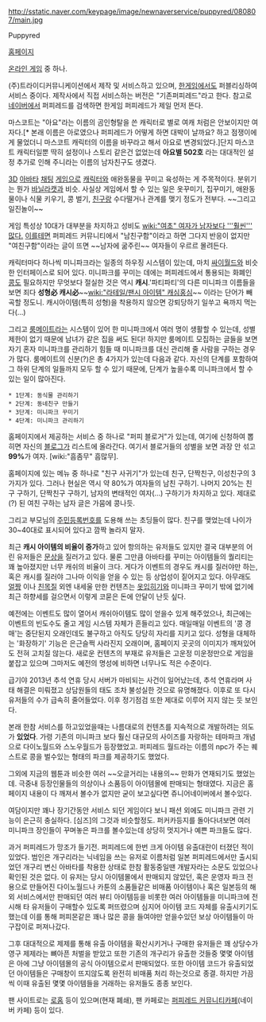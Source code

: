 http://sstatic.naver.com/keypage/image/newnaverservice/puppyred/080807/main.jpg

Puppyred

[http://www.puppyred.com 홈페이지]

[[온라인 게임]] 중 하나. 

(주)트라이디커뮤니케이션에서 제작 및 서비스하고 있으며, [[한게임]]에서도 퍼블리싱하여 서비스 중이다. 제작사에서 직접 서비스하는 버전은 "기존퍼피레드"라고 한다. 참고로 [[네이버]]에서 퍼피레드를 검색하면 한게임 퍼피레드가 제일 먼저 뜬다.

마스코트는 "아요"라는 이름의 곰인형탈을 쓴 캐릭터로 별로 여캐 처럼은 안보이지만 여자다.[* 본래 이름은 아로였으나 퍼피레드가 어떻게 하면 대박이 날까요? 하고 점쟁이에게 물었더니 마스코트 캐릭터의 이름을 바꾸라고 해서 아요로 변경되었다.]단지 마스코트 캐릭터일뿐 딱히 설정이나 스토리 같은건 없었는데 '''아요별 502호''' 라는 대대적인 설정 추가로 인해 주니라는 이름의 남자친구도 생겼다.

[[3D]] [[아바타]] [[채팅]] [[게임]]으로 [[캐릭터]]와 애완동물을 꾸미고 육성하는 게 주목적이다. 분위기는 뭔가 [[바닐라캣]]과 비슷. 사실상 게임에서 할 수 있는 일은 옷꾸미기, 집꾸미기, 애완동물이나 식물 키우기, 콩 벌기, [[친구]]랑 수다떨거나 관계를 맺기 정도가 전부다. ~~그리고 일진놀이~~

게임 특성상 10대가 대부분을 차지하고 성비도 [[wiki:"여초" 여자가 남자보다 '''훨씬''' 많다.]] [[이를테면]] 퍼피레드 커뮤니티에서 "남친구함"이라고 하면 그다지 반응이 없지만 "여친구함"이라는 글이 뜨면 ~~남자에 굶주린~~ 여자들이 우르르 몰려든다. 

캐릭터마다 하나씩 미니파크라는 일종의 하우징 시스템이 있는데, 마치 [[싸이월드]]와 비슷한 인터페이스로 되어 있다. 미니파크를 꾸미는 데에는 퍼피레드에서 통용되는 화폐인 [[콩]]도 필요하지만 무엇보다 절실한 것은 역시 '''캐시'''.'파티파티'의 다른 미니파크 이름들을 보면 죄다 '''성형必 캐시必'''~~[[wiki:"라테일/팬시 아이템" 캐심홍심]]~~ 이라는 단어가 빼곡할 정도니. 캐시아이템(특히 성형)을 착용하지 않으면 강퇴당하기 일쑤고 욕까지 먹는다(...)

그리고 [[룸메이트]]라는 시스템이 있어 한 미니파크에서 여러 명이 생활할 수 있는데, 성별제한이 없기 때문에 남녀가 같은 집을 써도 된다! 하지만 룸메이트 모집하는 글들을 보면 자기 혼자 미니파크를 관리하기 힘들 때 미니파크를 대신 관리해 줄 사람을 구하는 경우가 많다. 룸메이트의 신분(?)은 총 4가지가 있는데 다음과 같다. 자신의 단계를 포함하여 그 하위 단계의 일들까지 모두 할 수 있기 때문에, 단계가 높을수록 미니파크에서 할 수 있는 일이 많아진다.

 * 1단계: 동식물 관리하기
 * 2단계: 동네친구 만들기
 * 3단계: 미니파크 꾸미기
 * 4단계: 미니파크 관리하기

홈페이지에서 제공하는 서비스 중 하나로 "퍼피 블로거"가 있는데, 여기에 신청하여 뽑히면 자신의 [[블로그]]가 리스트에 올라간다. 여기서 블로거들의 성별을 보면 과장 안 섞고 '''99%'''가 여자. [wiki:"흠좀무" 흠많무].

홈페이지에 있는 메뉴 중 하나로 "친구 사귀기"가 있는데 친구, 단짝친구, 이성친구의 3가지가 있다. 그러나 현실은 역시 약 80%가 여자들의 남친 구하기. 나머지 20%는 친구 구하기, 단짝친구 구하기, 남자의 변태적인 여자(…) 구하기가 차지하고 있다. 제대로(?) 된 여친 구하는 남자 글은 가뭄에 콩나듯.

그리고 부모님의 [[주민등록번호]]를 도용해 쓰는 초딩들이 많다. 친구를 맺었는데 나이가 30~40대로 표시되어 있다고 깜짝 놀라지 말자.

최근 '''캐시 아이템의 비율이 증가'''하고 있어 항의하는 유저들도 있지만 결국 대부분의 어린 유저들은 [[문상]]을 질러가고 있다. 물론 그만큼 아바타를 꾸미는 아이템들의 퀄리티는 꽤 높아졌지만 너무 캐쉬의 비율이 크다. 게다가 이벤트의 경우도 캐시를 질러야만 하는, 혹은 캐시를 질러야 그나마 이익을 얻을 수 있는 등 상업성이 짙어지고 있다. 아무래도 [[얼짱]] 이나 [[친목질]] 외엔 내세울 만한 컨텐츠는 [[옷입히기]]와 미니파크 꾸미기 밖에 없기에 최근 하향세를 걸으면서 이렇게 코묻은 돈에 안달이 난듯 싶다.

예전에는 이벤트도 많이 열어서 캐쉬아이템도 많이 얻을수 있게 해주었으나, 최근에는 이벤트의 빈도수도 줄고 게임 시스템 자체가 흔들리고 있다. 매일매일 이벤트의 '콩 경매'는 중단된지 오래인데도 불구하고 아직도 당당히 자리를 지키고 있다. 성형을 대체하는 '화장하기' 기능은 은근슬쩍 사라진지 오래이며, 홈페이지 곳곳의 이미지가 깨져있어도 전혀 고치질 않는다. 새로운 컨텐츠의 부재로 유저들은 고운정 미운정만으로 게임을 붙잡고 있으며 그마저도 예전의 명성에 비하면 너무나도 적은 수준이다.

급기야 2013년 추석 연휴 당시 서버가 마비되는 사건이 일어났는데, 추석 연휴라며 사태 해결은 미뤄졌고 상담원들의 태도 조차 불성실한 것으로 유명해졌다. 이후로 또 다시 유저들의 수가 급속히 줄어들었다. 이후 정기점검 또한 제대로 이루어 지지 않는 듯 보인다.

본래 한참 서비스를 하고있었을때는 나름대로의 컨텐츠를 지속적으로 개발하려는 의도가 '''있었다'''. 가령 기존의 미니파크 보다 훨신 대규모의 사이즈를 자랑하는 테마파크 개념으로 다이노월드와 스노우월드가 등장했었고. 퍼피레드 월드라는 이름의 npc가 주는 퀘스트로 콩을 벌수있는 형태의 파크를 제공하기도 했었다.

그외에 지금의 웹툰과 비슷한 여러 ~~오글거리는 내용의~~ 만화가 연재되기도 했었는데. 극중내 등장인물들의 의상이나 소품등이 아이템몰에 판매되는 형태였다. 지금은 홈페이지 내용이 다 깨져서 볼수가 없지만 굳이 보고싶다면 쥬니어네이버에서 볼수있다.

여담이지만 꽤나 장기간동안 서비스 되던 게임이다 보니 패션 외에도 미니파크 관련 기능이 은근히 충실하다. [심즈]의 그것과 비슷할정도. 퍼커카등지를 돌아다녀보면 여러 미니파크 장인들이 꾸며놓은 파크를 볼수있는데 상당히 멋지거나 예쁜 파크들도 많다. 

과거 퍼피레드가 망조가 들기전. 퍼피레드에 한번 크게 아이템 유출대란이 터졌던 적이 있었다. 범인은 개구리라는 닉네임을 쓰는 유저로 이름처럼 일본 퍼피레드에서만 출시되었던 개구리 변신 아바타를 착용한 상태로 한참 활동중일땐 개발자라는 소문도 있었으나 확인된 것은 없다. 이 유저는 당시 아이템몰에서 판매되지 않았던, 혹은 운영자 파크 전용으로 만들어진 다이노월드나 카툰의 소품들같은 비매품 아이템이나 혹은 일본등의 해외 서비스에서만 판매되던 여러 뷰티 아이템등을 비롯한 여러 아이템들을 미니파크에 전시해 타 유저들이 구매할수 있도록 퍼뜨렸으며 심지어 아이템 코드 자체를 유출시키기도 했는데 이를 통해 퍼피몬같은 꽤나 많은 콩을 들여야만 얻을수있던 보상 아이템들이 마구잡이로 퍼져나갔다.

그후 대대적으로 제제를 통해 유출 아이템을 확산시키거나 구매한 유저들은 꽤 상당수가 영구 제제라는 뼈아픈 처벌을 받았고 또한 기존의 개구리가 유출한 것들중 몇몇 아이템은 아에 그냥 아이템몰의 공식 아이템으로서 판매되었다. 또한 아이템 코드가 유출되었던 아이템들은 구매창이 뜨지않도록 완전히 비매품 처리 하는것으로 종결. 하지만 가끔씩 이때 유출된 몇몇 아이템들을 거래하는 유저들도 종종 보인다.



팬 사이트로는 [http://www.lohome.ba.ro 로홈] 등이 있으며(현재 폐쇄), 팬 카페로는 [http://cafe.naver.com/ilovecodycafe 퍼피레드 커뮤니티카페](네이버 카페) 등이 있다.
